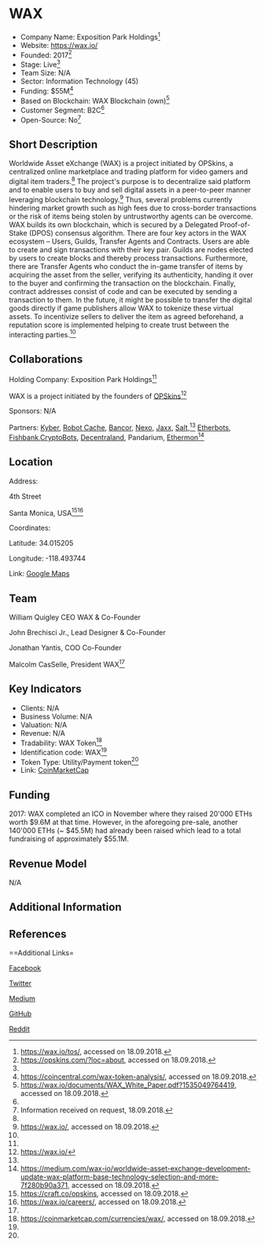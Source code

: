 =WAX=

* Company Name: Exposition Park Holdings<ref name="terms">https://wax.io/tos/, accessed on 18.09.2018.</ref>
* Website: https://wax.io/
* Founded: 2017<ref name="opskins">https://opskins.com/?loc=about, accessed on 18.09.2018.</ref>
* Stage: Live<ref name="opskins"/>
* Team Size: N/A
* Sector: Information Technology (45)
* Funding: $55M<ref name="coincentral">https://coincentral.com/wax-token-analysis/, accessed on 18.09.2018.</ref>
* Based on Blockchain: WAX Blockchain (own)<ref name="whitepaper">https://wax.io/documents/WAX_White_Paper.pdf?1535049764419, accessed on 18.09.2018.</ref>
* Customer Segment: B2C<ref name="whitepaper"/>
* Open-Source: No<ref name="request">Information received on request, 18.09.2018.</ref>


==Short Description==

Worldwide Asset eXchange (WAX) is a project initiated by OPSkins, a centralized online marketplace and trading platform for video gamers and digital item traders.<ref name="opskins"/> The project's purpose is to decentralize said platform and to enable users to buy and sell digital assets in a peer-to-peer manner leveraging blockchain technology.<ref name="website">https://wax.io/, accessed on 18.09.2018.</ref> Thus, several problems currently hindering market growth such as high fees due to cross-border transactions or the risk of items being stolen by untrustworthy agents can be overcome. WAX builds its own blockchain, which is secured by a Delegated Proof-of-Stake (DPOS) consensus algorithm. There are four key actors in the WAX ecosystem – Users, Guilds, Transfer Agents and Contracts. Users are able to create and sign transactions with their key pair. Guilds are nodes elected by users to create blocks and thereby process transactions. Furthermore, there are Transfer Agents who conduct the in-game transfer of items by acquiring the asset from the seller, verifying its authenticity, handing it over to the buyer and confirming the transaction on the blockchain. Finally, contract addresses consist of code and can be executed by sending a transaction to them. In the future, it might be possible to transfer the digital goods directly if game publishers allow WAX to tokenize these virtual assets. To incentivize sellers to deliver the item as agreed beforehand, a reputation score is implemented helping to create trust between the interacting parties.<ref name="whitepaper"/> 


==Collaborations==

Holding Company: Exposition Park Holdings<ref name="terms"/>

WAX is a project initiated by the founders of [https://opskins.com/ OPSkins]<ref name="website">https://wax.io/</ref>


Sponsors: N/A

Partners: [https://kyber.network/ Kyber], [https://www.robotcache.com/ Robot Cache], [https://www.bancor.network/ Bancor], [https://nexo.io/ Nexo], [https://jaxx.io/ Jaxx], [https://saltlending.com/ Salt],<ref name="website"/> [https://etherbots.io/ Etherbots], [https://fishbank.io Fishbank],[https://cryptobots.me/ CryptoBots], [https://decentraland.org/ Decentraland], Pandarium, [https://www.etheremon.com/ Ethermon]<ref name="partners">https://medium.com/wax-io/worldwide-asset-exchange-development-update-wax-platform-base-technology-selection-and-more-7f280b90a371, accessed on 18.09.2018.</ref>


==Location==

Address: 

4th Street

Santa Monica, USA<ref name="craft">https://craft.co/opskins, accessed on 18.09.2018.</ref><ref name="careers">https://wax.io/careers/, accessed on 18.09.2018.</ref>

 
Coordinates: 

Latitude: 34.015205

Longitude: -118.493744

 

Link: [https://www.google.com/maps/place/4th+St,+Santa+Monica,+CA,+USA/@34.0152051,-118.4959381,17z/data=!3m1!4b1!4m5!3m4!1s0x80c2a4d1cf92a5d5:0x5ff47a082343c74c!8m2!3d34.0152051!4d-118.4937441 Google Maps]


==Team==


William Quigley CEO WAX & Co-Founder

John Brechisci Jr., Lead Designer &  Co-Founder

Jonathan Yantis, COO Co-Founder 

Malcolm CasSelle, President WAX<ref name="website"/>


==Key Indicators==

* Clients: N/A
* Business Volume: N/A
* Valuation: N/A
* Revenue: N/A
* Tradability: WAX Token<ref name="coinmarketcap">https://coinmarketcap.com/currencies/wax/, accessed on 18.09.2018.</ref>
* Identification code: WAX<ref name="coinmarketcap"/>
* Token Type: Utility/Payment token<ref name="website"/>
* Link: [https://coinmarketcap.com/currencies/wax/ CoinMarketCap]


==Funding==

2017: WAX completed an ICO in November where they raised 20'000 ETHs worth $9.6M at that time. However, in the aforegoing pre-sale, another 140'000 ETHs (~ $45.5M) had already been raised which lead to a total fundraising of approximately $55.1M.

==Revenue Model==

N/A


==Additional Information==




==References==

<references/>



==Additional Links=

[https://www.facebook.com/WAX.io.Community/ Facebook]

[https://twitter.com/wax_io Twitter]

[https://medium.com/wax-io Medium]

[https://github.com/waxio GitHub]

[https://www.reddit.com/r/WAX_io/ Reddit]

